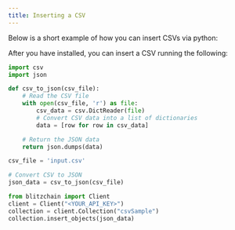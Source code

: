```yaml
---
title: Inserting a CSV
---
```


Below is a short example of how you can insert CSVs via python:

<Snippet file="installation-python.mdx" />

After you have installed, you can insert a CSV running
the following:

```python
import csv
import json

def csv_to_json(csv_file):
    # Read the CSV file
    with open(csv_file, 'r') as file:
        csv_data = csv.DictReader(file)
        # Convert CSV data into a list of dictionaries
        data = [row for row in csv_data]

    # Return the JSON data
    return json.dumps(data)

csv_file = 'input.csv'

# Convert CSV to JSON
json_data = csv_to_json(csv_file)

from blitzchain import Client
client = Client("<YOUR_API_KEY>")
collection = client.Collection("csvSample")
collection.insert_objects(json_data)
```
